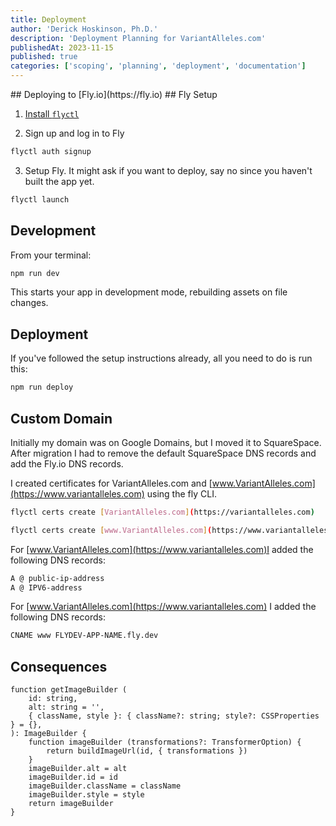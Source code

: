 ```yaml
---
title: Deployment
author: 'Derick Hoskinson, Ph.D.'
description: 'Deployment Planning for VariantAlleles.com'
publishedAt: 2023-11-15
published: true
categories: ['scoping', 'planning', 'deployment', 'documentation']
---
```


<TContainer />
## Deploying to [Fly.io](https://fly.io)
<BlogImage
  cloudinaryId="Japan_2023/Kanazawa/PXL_20230131_110609004.MP_tndiyy"
  imgProps={{alt: 'Kanazawa, Japan'}}
/>
## Fly Setup

1. [Install `flyctl`](https://fly.io/docs/getting-started/installing-flyctl/)

2. Sign up and log in to Fly

```sh
flyctl auth signup
```

3. Setup Fly. It might ask if you want to deploy, say no since you haven't built the app yet.

```sh
flyctl launch
```

## Development

From your terminal:

```sh
npm run dev
```

This starts your app in development mode, rebuilding assets on file changes.

## Deployment

If you've followed the setup instructions already, all you need to do is run this:

```sh
npm run deploy
```

## Custom Domain

Initially my domain was on Google Domains, but I moved it to SquareSpace. After migration I had to remove the default SquareSpace DNS records and add the Fly.io DNS records.

I created certificates for VariantAlleles.com and [www.VariantAlleles.com](https://www.variantalleles.com) using the fly CLI.

```sh
flyctl certs create [VariantAlleles.com](https://variantalleles.com)

flyctl certs create [www.VariantAlleles.com](https://www.variantalleles.com)
```

For [www.VariantAlleles.com](https://www.variantalleles.com)I added the following DNS records:

```sh
A @ public-ip-address
A @ IPV6-address
```

For [www.VariantAlleles.com](https://www.variantalleles.com) I added the following DNS records:

```sh
CNAME www FLYDEV-APP-NAME.fly.dev
```

## Consequences
```
function getImageBuilder (
    id: string,
    alt: string = '',
    { className, style }: { className?: string; style?: CSSProperties } = {},
): ImageBuilder {
    function imageBuilder (transformations?: TransformerOption) {
        return buildImageUrl(id, { transformations })
    }
    imageBuilder.alt = alt
    imageBuilder.id = id
    imageBuilder.className = className
    imageBuilder.style = style
    return imageBuilder
}